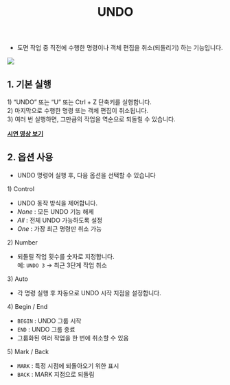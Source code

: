 ﻿---
title: UNDO
---


[image1]: ../../../../../assets/images/commands/undo/image1.png


* 도면 작업 중 직전에 수행한 명령이나 객체 편집을 취소(되돌리기) 하는 기능입니다.

![][image1]

## **1\. 기본 실행**

1\) “UNDO” 또는 “U” 또는 Ctrl \+ Z 단축키를 실행합니다.  
2\) 마지막으로 수행한 명령 또는 객체 편집이 취소됩니다.  
3\) 여러 번 실행하면, 그만큼의 작업을 역순으로 되돌릴 수 있습니다.

[**<Icon name="youtube" class="emoji"/> 시연 영상 보기**](https://youtu.be/XDhpsiwG6Xc) 

## **2\. 옵션 사용**

* UNDO 명령어 실행 후, 다음 옵션을 선택할 수 있습니다

1\) Control

- UNDO 동작 방식을 제어합니다.  
- *None* : 모든 UNDO 기능 해제  
- *All* : 전체 UNDO 가능하도록 설정  
- *One* : 가장 최근 명령만 취소 가능

2\) Number

- 되돌릴 작업 횟수를 숫자로 지정합니다.  
  예: `UNDO 3` → 최근 3단계 작업 취소

3\) Auto

- 각 명령 실행 후 자동으로 UNDO 시작 지점을 설정합니다.

4\) Begin / End

- `BEGIN` : UNDO 그룹 시작  
- `END` : UNDO 그룹 종료  
- 그룹화된 여러 작업을 한 번에 취소할 수 있음

5\) Mark / Back

- `MARK` : 특정 시점에 되돌아오기 위한 표시  
- `BACK` : MARK 지점으로 되돌림

